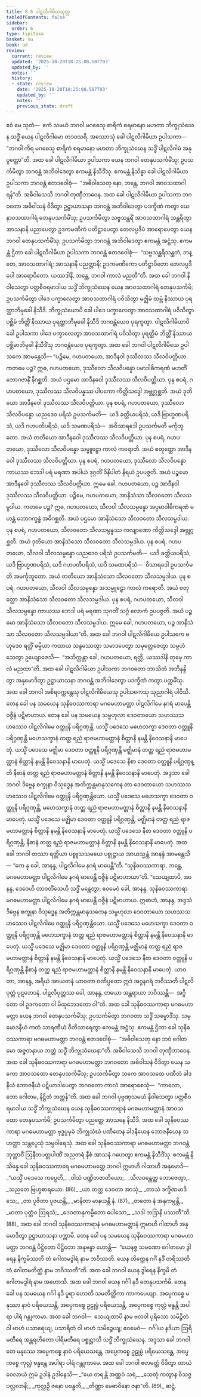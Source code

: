 ```yaml
---
title: 8.6 ပါဋလိဂါမိယသုတ္တ
tableOfContents: false
sidebar:
  order: 6
type: tipitaka
basket: su
book: ud
review:
  current: review
  updated: '2025-10-20T18:25:08.507793'
  updated_by: ''
  notes: ''
  history:
  - state: review
    date: '2025-10-20T18:25:08.507793'
    updated_by: ''
    notes: ''
    previous_state: draft
---
```



<DynamicBreadcrumb />


<ReviewStatus review={frontmatter.review} showDetails={true} />

<HypothesisAnnotation frontmatter={frontmatter} />

<Division number="76" book="ud" e="ch" v="18" p="183">

<Paragraph number="701" book="ud">
ဧဝံ မေ သုတံ—  ဧကံ သမယံ ဘဂဝါ မဂဓေသု စာရိကံ စရမာနော မဟတာ ဘိက္ခုသံဃေန သဒ္ဓိံ ယေန ပါဋလိဂါမော တဒဝသရိ. အဿောသုံ ခေါ ပါဋလိဂါမိယာ ဥပါသကာ—  “ဘဂဝါ ကိရ မဂဓေသု စာရိကံ စရမာနော မဟတာ ဘိက္ခုသံဃေန သဒ္ဓိံ ပါဋလိဂါမံ အနုပ္ပတ္တော”တိ. အထ ခေါ ပါဋလိဂါမိယာ ဥပါသကာ ယေန ဘဂဝါ တေနုပသင်္ကမိံသု; ဥပသင်္ကမိတွာ ဘဂဝန္တံ အဘိဝါဒေတွာ ဧကမန္တံ နိသီဒိံသု. ဧကမန္တံ နိသိန္နာ ခေါ ပါဋလိဂါမိယာ ဥပါသကာ ဘဂဝန္တံ ဧတဒဝေါစုံ—  “အဓိဝါသေတု နော, ဘန္တေ, ဘဂဝါ အာဝသထာဂါရန်”တိ. အဓိဝါသေသိ ဘဂဝါ တုဏှီဘာဝေန.
</Paragraph>

<Paragraph number="702" book="ud">
အထ ခေါ ပါဋလိဂါမိယာ ဥပါသကာ ဘဂဝတော အဓိဝါသနံ ဝိဒိတွာ ဥဋ္ဌာယာသနာ ဘဂဝန္တံ အဘိဝါဒေတွာ ပဒက္ခိဏံ ကတွာ ယေနာဝသထာဂါရံ တေနုပသင်္ကမိံသု; ဥပသင်္ကမိတွာ သဗ္ဗသန္ထရိံ အာဝသထာဂါရံ သန္ထရိတွာ အာသနာနိ ပညာပေတွာ ဥဒကမဏိကံ ပတိဋ္ဌာပေတွာ တေလပ္ပဒီပံ အာရောပေတွာ ယေန ဘဂဝါ တေနုပသင်္ကမိံသု; ဥပသင်္ကမိတွာ ဘဂဝန္တံ အဘိဝါဒေတွာ ဧကမန္တံ အဋ္ဌံသု. ဧကမန္တံ ဌိတာ ခေါ ပါဋလိဂါမိယာ ဥပါသကာ ဘဂဝန္တံ ဧတဒဝေါစုံ—  “သဗ္ဗသန္ထရိသန္ထတံ, ဘန္တေ, အာဝသထာဂါရံ; အာသနာနိ ပညတ္တာနိ; ဥဒကမဏိကော ပတိဋ္ဌာပိတော တေလပ္ပဒီပေါ အာရောပိတော. ယဿဒါနိ, ဘန္တေ, ဘဂဝါ ကာလံ မညတီ”တိ.
</Paragraph>

<Paragraph number="703" book="ud">
အထ ခေါ ဘဂဝါ နိဝါသေတွာ ပတ္တစီဝရမာဒါယ သဒ္ဓိံ ဘိက္ခုသံဃေန ယေန အာဝသထာဂါရံ တေနုပသင်္ကမိ; ဥပသင်္ကမိတွာ ပါဒေ ပက္ခာလေတွာ အာဝသထာဂါရံ ပဝိသိတွာ မဇ္ဈိမံ ထမ္ဘံ နိဿာယ ပုရတ္ထာဘိမုခေါ နိသီဒိ. ဘိက္ခုသံဃောပိ ခေါ ပါဒေ ပက္ခာလေတွာ အာဝသထာဂါရံ ပဝိသိတွာ ပစ္ဆိမံ ဘိတ္တိံ နိဿာယ ပုရတ္ထာဘိမုခေါ နိသီဒိ ဘဂဝန္တံယေဝ ပုရက္ခတွာ. ပါဋလိဂါမိယာပိ ခေါ ဥပါသကာ ပါဒေ ပက္ခာလေတွာ အာဝသထာဂါရံ ပဝိသိတွာ ပုရတ္ထိမံ ဘိတ္တိံ နိဿာယ ပစ္ဆိမာဘိမုခါ နိသီဒိံသု ဘဂဝန္တံယေဝ ပုရက္ခတွာ. အထ ခေါ ဘဂဝါ ပါဋလိဂါမိယေ ဥပါသကေ အာမန္တေသိ—
</Paragraph>

<Paragraph number="704" book="ud">
“ပဉ္စိမေ, ဂဟပတယော, အာဒီနဝါ ဒုဿီလဿ သီလဝိပတ္တိယာ. ကတမေ ပဉ္စ? ဣဓ, ဂဟပတယော, ဒုဿီလော သီလဝိပန္နော ပမာဒါဓိကရဏံ မဟတိံ ဘောဂဇာနိံ နိဂစ္ဆတိ. အယံ ပဌမော အာဒီနဝေါ ဒုဿီလဿ သီလဝိပတ္တိယာ.
</Paragraph>

<Paragraph number="705" book="ud">
ပုန စပရံ, ဂဟပတယော, ဒုဿီလဿ သီလဝိပန္နဿ ပါပကော ကိတ္တိသဒ္ဒေါ အဗ္ဘုဂ္ဂစ္ဆတိ. အယံ ဒုတိယော အာဒီနဝေါ ဒုဿီလဿ သီလဝိပတ္တိယာ.
</Paragraph>

<Paragraph number="706" book="ud">
ပုန စပရံ, ဂဟပတယော, ဒုဿီလော သီလဝိပန္နော ယညဒေဝ ပရိသံ ဥပသင်္ကမတိ—  ယဒိ ခတ္တိယပရိသံ, ယဒိ ဗြာဟ္မဏပရိသံ, ယဒိ ဂဟပတိပရိသံ, ယဒိ သမဏပရိသံ—  အဝိသာရဒေါ ဥပသင်္ကမတိ မင်္ကုဘူတော. အယံ တတိယော အာဒီနဝေါ ဒုဿီလဿ သီလဝိပတ္တိယာ.
</Paragraph>

<Paragraph number="707" book="ud">
ပုန စပရံ, ဂဟပတယော, ဒုဿီလော သီလဝိပန္နော သမ္မူဠှော ကာလံ ကရောတိ. အယံ စတုတ္ထော အာဒီနဝေါ ဒုဿီလဿ သီလဝိပတ္တိယာ.
</Paragraph>

<Paragraph number="708" book="ud">
ပုန စပရံ, ဂဟပတယော, ဒုဿီလော သီလဝိပန္နော ကာယဿ ဘေဒါ ပရံ မရဏာ အပါယံ ဒုဂ္ဂတိံ ဝိနိပါတံ နိရယံ ဥပပဇ္ဇတိ. အယံ ပဉ္စမော အာဒီနဝေါ ဒုဿီလဿ သီလဝိပတ္တိယာ. ဣမေ ခေါ, ဂဟပတယော, ပဉ္စ အာဒီနဝါ ဒုဿီလဿ သီလဝိပတ္တိယာ.
</Paragraph>

<Paragraph number="709" book="ud">
ပဉ္စိမေ, ဂဟပတယော, အာနိသံသာ သီလဝတော သီလသမ္ပဒါယ. ကတမေ ပဉ္စ? ဣဓ, ဂဟပတယော, သီလဝါ သီလသမ္ပန္နော အပ္ပမာဒါဓိကရဏံ မဟန္တံ ဘောဂက္ခန္ဓံ အဓိဂစ္ဆတိ. အယံ ပဌမော အာနိသံသော သီလဝတော သီလသမ္ပဒါယ.
</Paragraph>

<Paragraph number="710" book="ud">
ပုန စပရံ, ဂဟပတယော, သီလဝတော သီလသမ္ပန္နဿ ကလျာဏော ကိတ္တိသဒ္ဒေါ အဗ္ဘုဂ္ဂစ္ဆတိ. အယံ ဒုတိယော အာနိသံသော သီလဝတော သီလသမ္ပဒါယ.
</Paragraph>

<Paragraph number="711" book="ud">
ပုန စပရံ, ဂဟပတယော, သီလဝါ သီလသမ္ပန္နော ယညဒေဝ ပရိသံ ဥပသင်္ကမတိ—  ယဒိ ခတ္တိယပရိသံ, ယဒိ ဗြာဟ္မဏပရိသံ, ယဒိ ဂဟပတိပရိသံ, ယဒိ သမဏပရိသံ—  ဝိသာရဒေါ ဥပသင်္ကမတိ အမင်္ကုဘူတော. အယံ တတိယော အာနိသံသော သီလဝတော သီလသမ္ပဒါယ.
</Paragraph>

<Paragraph number="712" book="ud">
ပုန စပရံ, ဂဟပတယော, သီလဝါ သီလသမ္ပန္နော အသမ္မူဠှော ကာလံ ကရောတိ. အယံ စတုတ္ထော အာနိသံသော သီလဝတော သီလသမ္ပဒါယ.
</Paragraph>

<Paragraph number="713" book="ud">
ပုန စပရံ, ဂဟပတယော, သီလဝါ သီလသမ္ပန္နော ကာယဿ ဘေဒါ ပရံ မရဏာ သုဂတိံ သဂ္ဂံ လောကံ ဥပပဇ္ဇတိ. အယံ ပဉ္စမော အာနိသံသော သီလဝတော သီလသမ္ပဒါယ. ဣမေ ခေါ, ဂဟပတယော, ပဉ္စ အာနိသံသာ သီလဝတော သီလသမ္ပဒါယာ”တိ.
</Paragraph>

<Paragraph number="714" book="ud">
အထ ခေါ ဘဂဝါ ပါဋလိဂါမိယေ ဥပါသကေ ဗဟုဒေဝ ရတ္တိံ ဓမ္မိယာ ကထာယ သန္ဒဿေတွာ သမာဒပေတွာ သမုတ္တေဇေတွာ သမ္ပဟံသေတွာ ဥယျောဇေသိ—  “အဘိက္ကန္တာ ခေါ, ဂဟပတယော, ရတ္တိ; ယဿဒါနိ တုမှေ ကာလံ မညထာ”တိ. အထ ခေါ ပါဋလိဂါမိယာ ဥပါသကာ ဘဂဝတော ဘာသိတံ အဘိနန္ဒိတွာ အနုမောဒိတွာ ဥဋ္ဌာယာသနာ ဘဂဝန္တံ အဘိဝါဒေတွာ ပဒက္ခိဏံ ကတွာ ပက္ကမိံသု. အထ ခေါ ဘဂဝါ အစိရပက္ကန္တေသု ပါဋလိဂါမိယေသု ဥပါသကေသု သုညာဂါရံ ပါဝိသိ.
</Paragraph>

<Paragraph number="715" book="ud">
တေန ခေါ ပန သမယေန သုနိဓဝဿကာရာ မဂဓမဟာမတ္တာ ပါဋလိဂါမေ နဂရံ မာပေန္တိ ဝဇ္ဇီနံ ပဋိဗာဟာယ. တေန ခေါ ပန သမယေန သမ္ဗဟုလာ ဒေဝတာယော သဟဿသဟဿေဝ ပါဋလိဂါမေ ဝတ္ထူနိ ပရိဂ္ဂဏှန္တိ. ယသ္မိံ ပဒေသေ မဟေသက္ခာ ဒေဝတာ ဝတ္ထူနိ ပရိဂ္ဂဏှန္တိ မဟေသက္ခာနံ တတ္ထ ရညံ ရာဇမဟာမတ္တာနံ စိတ္တာနိ နမန္တိ နိဝေသနာနိ မာပေတုံ. ယသ္မိံ ပဒေသေ မဇ္ဈိမာ ဒေဝတာ ဝတ္ထူနိ ပရိဂ္ဂဏှန္တိ မဇ္ဈိမာနံ တတ္ထ ရညံ ရာဇမဟာမတ္တာနံ စိတ္တာနိ နမန္တိ နိဝေသနာနိ မာပေတုံ. ယသ္မိံ ပဒေသေ နီစာ ဒေဝတာ ဝတ္ထူနိ ပရိဂ္ဂဏှန္တိ နီစာနံ တတ္ထ ရညံ ရာဇမဟာမတ္တာနံ စိတ္တာနိ နမန္တိ နိဝေသနာနိ မာပေတုံ.
</Paragraph>

<Paragraph number="716" book="ud">
အဒ္ဒသာ ခေါ ဘဂဝါ ဒိဗ္ဗေန စက္ခုနာ ဝိသုဒ္ဓေန အတိက္ကန္တမာနုသကေန တာ ဒေဝတာယော သဟဿသဟဿေဝ ပါဋလိဂါမေ ဝတ္ထူနိ ပရိဂ္ဂဏှန္တိယော. ယသ္မိံ ပဒေသေ မဟေသက္ခာ ဒေဝတာ ဝတ္ထူနိ ပရိဂ္ဂဏှန္တိ, မဟေသက္ခာနံ တတ္ထ ရညံ ရာဇမဟာမတ္တာနံ စိတ္တာနိ နမန္တိ နိဝေသနာနိ မာပေတုံ. ယသ္မိံ ပဒေသေ မဇ္ဈိမာ ဒေဝတာ ဝတ္ထူနိ ပရိဂ္ဂဏှန္တိ, မဇ္ဈိမာနံ တတ္ထ ရညံ ရာဇမဟာမတ္တာနံ စိတ္တာနိ နမန္တိ နိဝေသနာနိ မာပေတုံ. ယသ္မိံ ပဒေသေ နီစာ ဒေဝတာ ဝတ္ထူနိ ပရိဂ္ဂဏှန္တိ, နီစာနံ တတ္ထ ရညံ ရာဇမဟာမတ္တာနံ စိတ္တာနိ နမန္တိ နိဝေသနာနိ မာပေတုံ. အထ ခေါ ဘဂဝါ တဿာ ရတ္တိယာ ပစ္စူသသမယေ ပစ္စုဋ္ဌာယ အာယသ္မန္တံ အာနန္ဒံ အာမန္တေသိ—
</Paragraph>

<Paragraph number="717" book="ud">
“ကေ နု ခေါ, အာနန္ဒ, ပါဋလိဂါမေ နဂရံ မာပေန္တီ”တိ. “သုနိဓဝဿကာရာ, ဘန္တေ, မဂဓမဟာမတ္တာ ပါဋလိဂါမေ နဂရံ မာပေန္တိ ဝဇ္ဇီနံ ပဋိဗာဟာယာ”တိ. “သေယျထာပိ, အာနန္ဒ, ဒေဝေဟိ တာဝတိံသေဟိ သဒ္ဓိံ မန္တေတွာ; ဧဝမေဝံ ခေါ, အာနန္ဒ, သုနိဓဝဿကာရာ မဂဓမဟာမတ္တာ ပါဋလိဂါမေ နဂရံ မာပေန္တိ ဝဇ္ဇီနံ ပဋိဗာဟာယ. ဣဓာဟံ, အာနန္ဒ, အဒ္ဒသံ ဒိဗ္ဗေန စက္ခုနာ ဝိသုဒ္ဓေန အတိက္ကန္တမာနုသကေန သမ္ဗဟုလာ ဒေဝတာယော သဟဿသဟဿေဝ ပါဋလိဂါမေ ဝတ္ထူနိ ပရိဂ္ဂဏှန္တိယော. ယသ္မိံ ပဒေသေ မဟေသက္ခာ ဒေဝတာ ဝတ္ထူနိ ပရိဂ္ဂဏှန္တိ မဟေသက္ခာနံ တတ္ထ ရညံ ရာဇမဟာမတ္တာနံ စိတ္တာနိ နမန္တိ နိဝေသနာနိ မာပေတုံ. ယသ္မိံ ပဒေသေ မဇ္ဈိမာ ဒေဝတာ ဝတ္ထူနိ ပရိဂ္ဂဏှန္တိ မဇ္ဈိမာနံ တတ္ထ ရညံ ရာဇမဟာမတ္တာနံ စိတ္တာနိ နမန္တိ နိဝေသနာနိ မာပေတုံ. ယသ္မိံ ပဒေသေ နီစာ ဒေဝတာ ဝတ္ထူနိ ပရိဂ္ဂဏှန္တိ နီစာနံ တတ္ထ ရညံ ရာဇမဟာမတ္တာနံ စိတ္တာနိ နမန္တိ နိဝေသနာနိ မာပေတုံ. ယာဝတာ, အာနန္ဒ, အရိယံ အာယတနံ ယာဝတာ ဝဏိပ္ပထော ဣဒံ အဂ္ဂနဂရံ ဘဝိဿတိ ပါဋလိပုတ္တံ ပုဋဘေဒနံ. ပါဋလိပုတ္တဿ ခေါ, အာနန္ဒ, တယော အန္တရာယာ ဘဝိဿန္တိ—  အဂ္ဂိတော ဝါ ဥဒကတော ဝါ မိထုဘေဒတော ဝါ”တိ.
</Paragraph>

<Paragraph number="718" book="ud">
အထ ခေါ သုနိဓဝဿကာရာ မဂဓမဟာမတ္တာ ယေန ဘဂဝါ တေနုပသင်္ကမိံသု; ဥပသင်္ကမိတွာ ဘဂဝတာ သဒ္ဓိံ သမ္မောဒိံသု. သမ္မောဒနီယံ ကထံ သာရဏီယံ ဝီတိသာရေတွာ ဧကမန္တံ အဋ္ဌံသု. ဧကမန္တံ ဌိတာ ခေါ သုနိဓဝဿကာရာ မဂဓမဟာမတ္တာ ဘဂဝန္တံ ဧတဒဝေါစုံ—  “အဓိဝါသေတု နော ဘဝံ ဂေါတမော အဇ္ဇတနာယ ဘတ္တံ သဒ္ဓိံ ဘိက္ခုသံဃေနာ”တိ. အဓိဝါသေသိ ဘဂဝါ တုဏှီဘာဝေန.
</Paragraph>

<Paragraph number="719" book="ud">
အထ ခေါ သုနိဓဝဿကာရာ မဂဓမဟာမတ္တာ ဘဂဝတော အဓိဝါသနံ ဝိဒိတွာ ယေန သကော အာဝသထော တေနုပသင်္ကမိံသု; ဥပသင်္ကမိတွာ သကေ အာဝသထေ ပဏီတံ ခါဒနီယံ ဘောဇနီယံ ပဋိယာဒါပေတွာ ဘဂဝတော ကာလံ အာရောစေသုံ—  “ကာလော, ဘော ဂေါတမ, နိဋ္ဌိတံ ဘတ္တန်”တိ.
</Paragraph>

<Paragraph number="720" book="ud">
အထ ခေါ ဘဂဝါ ပုဗ္ဗဏှသမယံ နိဝါသေတွာ ပတ္တစီဝရမာဒါယ သဒ္ဓိံ ဘိက္ခုသံဃေန ယေန သုနိဓဝဿကာရာနံ မဂဓမဟာမတ္တာနံ အာဝသထော တေနုပသင်္ကမိ; ဥပသင်္ကမိတွာ ပညတ္တေ အာသနေ နိသီဒိ. အထ ခေါ သုနိဓဝဿကာရာ မဂဓမဟာမတ္တာ ဗုဒ္ဓပ္ပမုခံ ဘိက္ခုသံဃံ ပဏီတေန ခါဒနီယေန ဘောဇနီယေန သဟတ္ထာ သန္တပ္ပေသုံ သမ္ပဝါရေသုံ.
</Paragraph>

<Paragraph number="721" book="ud">
အထ ခေါ သုနိဓဝဿကာရာ မဂဓမဟာမတ္တာ ဘဂဝန္တံ ဘုတ္တာဝိံ ဩနီတပတ္တပါဏိံ အညတရံ နီစံ အာသနံ ဂဟေတွာ ဧကမန္တံ နိသီဒိံသု. ဧကမန္တံ နိသိန္နေ ခေါ သုနိဓဝဿကာရေ မဂဓမဟာမတ္တေ ဘဂဝါ ဣမာဟိ ဂါထာဟိ အနုမောဒိ—
</Paragraph>

<Paragraph number="722" type="verses" book="ud">
_“ယသ္မိံ ပဒေသေ ကပ္ပေတိ,_  
_ဝါသံ ပဏ္ဍိတဇာတိယော;_  
_သီလဝန္တေတ္ထ ဘောဇေတွာ,_  
_သညတေ ဗြဟ္မစာရယော. (86)_  

</Paragraph>

<Paragraph number="723" type="verses" book="ud">
_ယာ တတ္ထ ဒေဝတာ အာသုံ,_  
_တာသံ ဒက္ခိဏမာဒိသေ;_  
_တာ ပူဇိတာ ပူဇယန္တိ,_  
_မာနိတာ မာနယန္တိ နံ. (87)_  

</Paragraph>

<Paragraph number="724" type="verses" book="ud">
_တတော နံ အနုကမ္ပန္တိ,_  
_မာတာ ပုတ္တံဝ ဩရသံ;_  
_ဒေဝတာနုကမ္ပိတော ပေါသော,_  
_သဒါ ဘဒြာနိ ပဿတီ”တိ. (88)_  

</Paragraph>

<Paragraph number="725" book="ud">
အထ ခေါ ဘဂဝါ သုနိဓဝဿကာရာနံ မဂဓမဟာမတ္တာနံ ဣမာဟိ ဂါထာဟိ အနုမောဒိတွာ ဥဋ္ဌာယာသနာ ပက္ကာမိ.
</Paragraph>

<Paragraph number="726" book="ud">
တေန ခေါ ပန သမယေန သုနိဓဝဿကာရာ မဂဓမဟာမတ္တာ ဘဂဝန္တံ ပိဋ္ဌိတော ပိဋ္ဌိတော အနုဗန္ဓာ ဟောန္တိ—  “ယေနဇ္ဇ သမဏော ဂေါတမော ဒွါရေန နိက္ခမိဿတိ တံ ဂေါတမဒွါရံ နာမ ဘဝိဿတိ. ယေန တိတ္ထေန ဂင်္ဂံ နဒိံ တရိဿတိ တံ ဂေါတမတိတ္ထံ နာမ ဘဝိဿတီ”တိ.
</Paragraph>

<Paragraph number="727" book="ud">
အထ ခေါ ဘဂဝါ ယေန ဒွါရေန နိက္ခမိ တံ ဂေါတမဒွါရံ နာမ အဟောသိ. အထ ခေါ ဘဂဝါ ယေန ဂင်္ဂါ နဒီ တေနုပသင်္ကမိ. တေန ခေါ ပန သမယေန ဂင်္ဂါ နဒီ ပူရာ ဟောတိ သမတိတ္တိကာ ကာကပေယျာ. အပ္ပေကစ္စေ မနုဿာ နာဝံ ပရိယေသန္တိ, အပ္ပေကစ္စေ ဥဠုမ္ပံ ပရိယေသန္တိ, အပ္ပေကစ္စေ ကုလ္လံ ဗန္ဓန္တိ အပါရာ ပါရံ ဂန္တုကာမာ. အထ ခေါ ဘဂဝါ—  သေယျထာပိ နာမ ဗလဝါ ပုရိသော သမိဉ္ဇိတံ ဝါ ဗာဟံ ပသာရေယျ, ပသာရိတံ ဝါ ဗာဟံ သမိဉ္ဇေယျ; ဧဝမေဝံ—  ဂင်္ဂါယ နဒိယာ ဩရိမတီရေ အန္တရဟိတော ပါရိမတီရေ ပစ္စုဋ္ဌာသိ သဒ္ဓိံ ဘိက္ခုသံဃေန.
</Paragraph>

<Paragraph number="728" book="ud">
အဒ္ဒသာ ခေါ ဘဂဝါ တေ မနုဿေ အပ္ပေကစ္စေ နာဝံ ပရိယေသန္တေ, အပ္ပေကစ္စေ ဥဠုမ္ပံ ပရိယေသန္တေ, အပ္ပေကစ္စေ ကုလ္လံ ဗန္ဓန္တေ အပါရာ ပါရံ ဂန္တုကာမေ.
</Paragraph>

<Paragraph number="729" book="ud">
အထ ခေါ ဘဂဝါ ဧတမတ္ထံ ဝိဒိတွာ တာယံ ဝေလာယံ ဣမံ ဥဒါနံ ဥဒါနေသိ—
</Paragraph>

<Paragraph number="730" type="verses" book="ud">
_“ယေ တရန္တိ အဏ္ဏဝံ သရံ,_  
_သေတုံ ကတွာန ဝိသဇ္ဇ ပလ္လလာနိ;_  
_ကုလ္လဉှိ ဇနော ပဗန္ဓတိ,_  
_တိဏ္ဏာ မေဓာဝိနော ဇနာ”တိ. (89)_  


</Paragraph>
</Division>

<Paragraph number="731" type="center" book="ud">
ဆဋ္ဌံ.
</Paragraph>